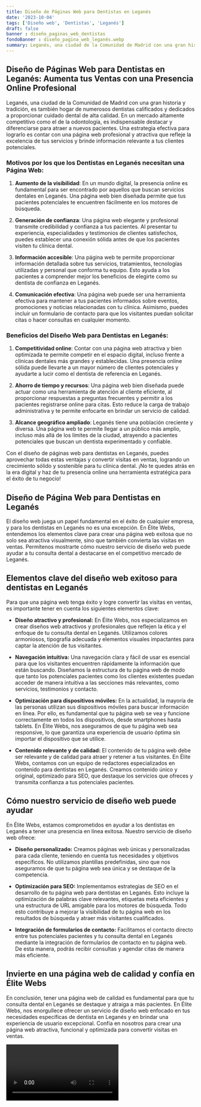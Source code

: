 ```yaml
---
title: Diseño de Páginas Web para Dentistas en Leganés
date: '2023-10-04'
tags: ['Diseño web', 'Dentistas', 'Leganés']
draft: false
banner : diseño_paginas_web_dentistas
fondoBanner : diseño_pagina_web_leganés.webp
summary: Leganés, una ciudad de la Comunidad de Madrid con una gran historia y tradición, es también hogar de numerosos dentistas calificados y dedicados a proporcionar cuidado dental de alta calidad. En un mercado altamente competitivo como el de la odontología, es indispensable destacar y diferenciarse para atraer a nuevos pacientes. Una estrategia efectiva para lograrlo es contar con una página web profesional y atractiva que refleje la excelencia de tus servicios y brinde información relevante a tus clientes potenciales.
---
```


## Diseño de Páginas Web para Dentistas en Leganés: Aumenta tus Ventas con una Presencia Online Profesional

Leganés, una ciudad de la Comunidad de Madrid con una gran historia y tradición, es también hogar de numerosos dentistas calificados y dedicados a proporcionar cuidado dental de alta calidad. En un mercado altamente competitivo como el de la odontología, es indispensable destacar y diferenciarse para atraer a nuevos pacientes. Una estrategia efectiva para lograrlo es contar con una página web profesional y atractiva que refleje la excelencia de tus servicios y brinde información relevante a tus clientes potenciales.

### Motivos por los que los Dentistas en Leganés necesitan una Página Web:

1. **Aumento de la visibilidad**: En un mundo digital, la presencia online es fundamental para ser encontrado por aquellos que buscan servicios dentales en Leganés. Una página web bien diseñada permite que tus pacientes potenciales te encuentren fácilmente en los motores de búsqueda.

2. **Generación de confianza**: Una página web elegante y profesional transmite credibilidad y confianza a tus pacientes. Al presentar tu experiencia, especialidades y testimonios de clientes satisfechos, puedes establecer una conexión sólida antes de que los pacientes visiten tu clínica dental.

3. **Información accesible**: Una página web te permite proporcionar información detallada sobre tus servicios, tratamientos, tecnologías utilizadas y personal que conforma tu equipo. Esto ayuda a los pacientes a comprender mejor los beneficios de elegirte como su dentista de confianza en Leganés.

4. **Comunicación efectiva**: Una página web puede ser una herramienta efectiva para mantener a tus pacientes informados sobre eventos, promociones y noticias relacionadas con tu clínica. Asimismo, puedes incluir un formulario de contacto para que los visitantes puedan solicitar citas o hacer consultas en cualquier momento.

### Beneficios del Diseño Web para Dentistas en Leganés:

1. **Competitividad online**: Contar con una página web atractiva y bien optimizada te permite competir en el espacio digital, incluso frente a clínicas dentales más grandes y establecidas. Una presencia online sólida puede llevarte a un mayor número de clientes potenciales y ayudarte a lucir como el dentista de referencia en Leganés.

2. **Ahorro de tiempo y recursos**: Una página web bien diseñada puede actuar como una herramienta de atención al cliente eficiente, al proporcionar respuestas a preguntas frecuentes y permitir a los pacientes registrarse online para citas. Esto reduce la carga de trabajo administrativa y te permite enfocarte en brindar un servicio de calidad.

3. **Alcance geográfico ampliado**: Leganés tiene una población creciente y diversa. Una página web te permite llegar a un público más amplio, incluso más allá de los límites de la ciudad, atrayendo a pacientes potenciales que buscan un dentista experimentado y confiable.

Con el diseño de páginas web para dentistas en Leganés, puedes aprovechar todas estas ventajas y convertir visitas en ventas, logrando un crecimiento sólido y sostenible para tu clínica dental. ¡No te quedes atrás en la era digital y haz de tu presencia online una herramienta estratégica para el éxito de tu negocio!

<GifSeo />

<Cta />

## Diseño de Página Web para Dentistas en Leganés

El diseño web juega un papel fundamental en el éxito de cualquier empresa, y para los dentistas en Leganés no es una excepción. En Élite Webs, entendemos los elementos clave para crear una página web exitosa que no solo sea atractiva visualmente, sino que también convierta las visitas en ventas. Permítenos mostrarte cómo nuestro servicio de diseño web puede ayudar a tu consulta dental a destacarse en el competitivo mercado de Leganés.

## Elementos clave del diseño web exitoso para dentistas en Leganés

Para que una página web tenga éxito y logre convertir las visitas en ventas, es importante tener en cuenta los siguientes elementos clave:

- **Diseño atractivo y profesional:** En Élite Webs, nos especializamos en crear diseños web atractivos y profesionales que reflejen la ética y el enfoque de tu consulta dental en Leganés. Utilizamos colores armoniosos, tipografía adecuada y elementos visuales impactantes para captar la atención de tus visitantes.

- **Navegación intuitiva:** Una navegación clara y fácil de usar es esencial para que los visitantes encuentren rápidamente la información que están buscando. Diseñamos la estructura de tu página web de modo que tanto los potenciales pacientes como los clientes existentes puedan acceder de manera intuitiva a las secciones más relevantes, como servicios, testimonios y contacto.

- **Optimización para dispositivos móviles:** En la actualidad, la mayoría de las personas utilizan sus dispositivos móviles para buscar información en línea. Por ello, es fundamental que tu página web se vea y funcione correctamente en todos los dispositivos, desde smartphones hasta tablets. En Élite Webs, nos aseguramos de que tu página web sea responsive, lo que garantiza una experiencia de usuario óptima sin importar el dispositivo que se utilice.

- **Contenido relevante y de calidad:** El contenido de tu página web debe ser relevante y de calidad para atraer y retener a tus visitantes. En Élite Webs, contamos con un equipo de redactores especializados en contenido para dentistas en Leganés. Creamos contenido único y original, optimizado para SEO, que destaque los servicios que ofreces y transmita confianza a tus potenciales pacientes.

## Cómo nuestro servicio de diseño web puede ayudar

En Élite Webs, estamos comprometidos en ayudar a los dentistas en Leganés a tener una presencia en línea exitosa. Nuestro servicio de diseño web ofrece:

- **Diseño personalizado:** Creamos páginas web únicas y personalizadas para cada cliente, teniendo en cuenta tus necesidades y objetivos específicos. No utilizamos plantillas predefinidas, sino que nos aseguramos de que tu página web sea única y se destaque de la competencia.

- **Optimización para SEO:** Implementamos estrategias de SEO en el desarrollo de tu página web para dentistas en Leganés. Esto incluye la optimización de palabras clave relevantes, etiquetas meta eficientes y una estructura de URL amigable para los motores de búsqueda. Todo esto contribuye a mejorar la visibilidad de tu página web en los resultados de búsqueda y atraer más visitantes cualificados.

- **Integración de formularios de contacto:** Facilitamos el contacto directo entre tus potenciales pacientes y tu consulta dental en Leganés mediante la integración de formularios de contacto en tu página web. De esta manera, podrás recibir consultas y agendar citas de manera más eficiente.

## Invierte en una página web de calidad y confía en Élite Webs

En conclusión, tener una página web de calidad es fundamental para que tu consulta dental en Leganés se destaque y atraiga a más pacientes. En Élite Webs, nos enorgullece ofrecer un servicio de diseño web enfocado en tus necesidades específicas de dentista en Leganés y en brindar una experiencia de usuario excepcional. Confía en nosotros para crear una página web atractiva, funcional y optimizada para convertir visitas en ventas.

<Video />

<CtaBot job='Dentistas' city='Leganés'/>

<Gmaps query='Leganés+españa+maps' />